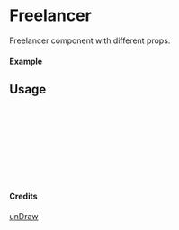 
<Meta of={Freelancer} title="unDraw/Freelancer" />

# Freelancer

Freelancer component with different props.

#### Example

<Canvas of={Freelancer.Primary} />

## Usage

```ts
import { Freelancer } from "yadl-ui";

const Example = () => {
  return (
      <Freelancer />
  );
};

export default Example;
```

#### Credits
[unDraw](https://undraw.co/illustrations)
